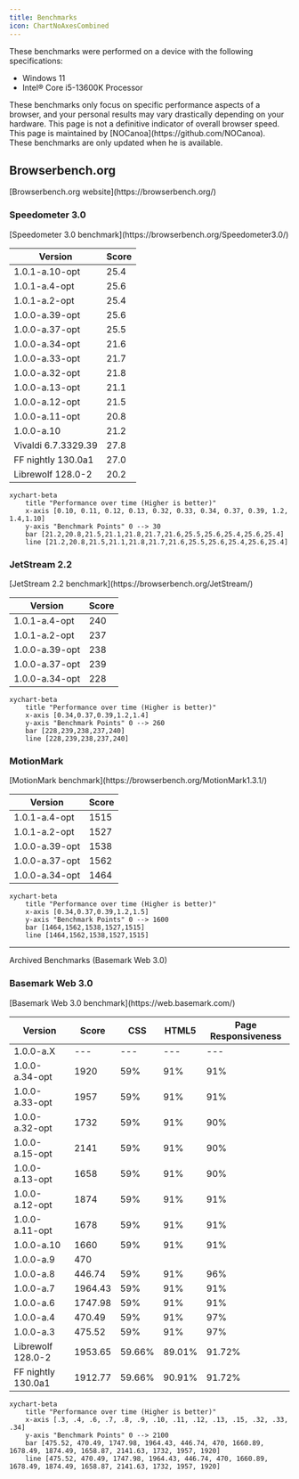 ```yaml
---
title: Benchmarks
icon: ChartNoAxesCombined
---
```


These benchmarks were performed on a device with the following specifications:

- Windows 11
- Intel® Core i5-13600K Processor

<Callout type="warn">
These benchmarks only focus on specific performance aspects of a browser, and your personal results may vary drastically depending on your hardware.
This page is not a definitive indicator of overall browser speed.
</Callout>

<Callout title="Where are the latest versions?">
This page is maintained by [NOCanoa](https://github.com/NOCanoa). These benchmarks are only updated when he is available.
</Callout>

## Browserbench.org

<Callout type="none">
[Browserbench.org website](https://browserbench.org/)
</Callout>

### Speedometer 3.0

<Callout type="none">
[Speedometer 3.0 benchmark](https://browserbench.org/Speedometer3.0/)
</Callout>

| Version             | Score |
| ------------------- | ----- |
| 1.0.1-a.10-opt      | 25.4  |
| 1.0.1-a.4-opt       | 25.6  |
| 1.0.1-a.2-opt       | 25.4  |
| 1.0.0-a.39-opt      | 25.6  |
| 1.0.0-a.37-opt      | 25.5  |
| 1.0.0-a.34-opt      | 21.6  |
| 1.0.0-a.33-opt      | 21.7  |
| 1.0.0-a.32-opt      | 21.8  |
| 1.0.0-a.13-opt      | 21.1  |
| 1.0.0-a.12-opt      | 21.5  |
| 1.0.0-a.11-opt      | 20.8  |
| 1.0.0-a.10          | 21.2  |
| Vivaldi 6.7.3329.39 | 27.8  |
| FF nightly 130.0a1  | 27.0  |
| Librewolf 128.0-2   | 20.2  |

```mermaid
xychart-beta
    title "Performance over time (Higher is better)"
    x-axis [0.10, 0.11, 0.12, 0.13, 0.32, 0.33, 0.34, 0.37, 0.39, 1.2, 1.4,1.10]
    y-axis "Benchmark Points" 0 --> 30
    bar [21.2,20.8,21.5,21.1,21.8,21.7,21.6,25.5,25.6,25.4,25.6,25.4]
    line [21.2,20.8,21.5,21.1,21.8,21.7,21.6,25.5,25.6,25.4,25.6,25.4]
```

### JetStream 2.2

<Callout type="none">
[JetStream 2.2 benchmark](https://browserbench.org/JetStream/)
</Callout>

| Version        | Score |
| -------------- | ----- |
| 1.0.1-a.4-opt  | 240   |
| 1.0.1-a.2-opt  | 237   |
| 1.0.0-a.39-opt | 238   |
| 1.0.0-a.37-opt | 239   |
| 1.0.0-a.34-opt | 228   |

```mermaid
xychart-beta
    title "Performance over time (Higher is better)"
    x-axis [0.34,0.37,0.39,1.2,1.4]
    y-axis "Benchmark Points" 0 --> 260
    bar [228,239,238,237,240]
    line [228,239,238,237,240]
```

### MotionMark

<Callout type="none">
[MotionMark benchmark](https://browserbench.org/MotionMark1.3.1/)
</Callout>

| Version        | Score |
| -------------- | ----- |
| 1.0.1-a.4-opt  | 1515  |
| 1.0.1-a.2-opt  | 1527  |
| 1.0.0-a.39-opt | 1538  |
| 1.0.0-a.37-opt | 1562  |
| 1.0.0-a.34-opt | 1464  |

```mermaid
xychart-beta
    title "Performance over time (Higher is better)"
    x-axis [0.34,0.37,0.39,1.2,1.5]
    y-axis "Benchmark Points" 0 --> 1600
    bar [1464,1562,1538,1527,1515]
    line [1464,1562,1538,1527,1515]
```

---

Archived Benchmarks (Basemark Web 3.0)
### Basemark Web 3.0

<Callout type="none">
[Basemark Web 3.0 benchmark](https://web.basemark.com/)
</Callout>

| Version            | Score   | CSS    | HTML5  | Page Responsiveness |
| ------------------ | ------- | ------ | ------ | ------------------- |
| 1.0.0-a.X          | ---     | ---    | ---    | ---                 |
| 1.0.0-a.34-opt     | 1920    | 59%    | 91%    | 91%                 |
| 1.0.0-a.33-opt     | 1957    | 59%    | 91%    | 91%                 |
| 1.0.0-a.32-opt     | 1732    | 59%    | 91%    | 90%                 |
| 1.0.0-a.15-opt     | 2141    | 59%    | 91%    | 90%                 |
| 1.0.0-a.13-opt     | 1658    | 59%    | 91%    | 90%                 |
| 1.0.0-a.12-opt     | 1874    | 59%    | 91%    | 91%                 |
| 1.0.0-a.11-opt     | 1678    | 59%    | 91%    | 91%                 |
| 1.0.0-a.10         | 1660    | 59%    | 91%    | 91%                 |
| 1.0.0-a.9          | 470     |        |        |                     |
| 1.0.0-a.8          | 446.74  | 59%    | 91%    | 96%                 |
| 1.0.0-a.7          | 1964.43 | 59%    | 91%    | 91%                 |
| 1.0.0-a.6          | 1747.98 | 59%    | 91%    | 91%                 |
| 1.0.0-a.4          | 470.49  | 59%    | 91%    | 97%                 |
| 1.0.0-a.3          | 475.52  | 59%    | 91%    | 97%                 |
| Librewolf 128.0-2  | 1953.65 | 59.66% | 89.01% | 91.72%              |
| FF nightly 130.0a1 | 1912.77 | 59.66% | 90.91% | 91.72%              |

```mermaid
xychart-beta
    title "Performance over time (Higher is better)"
    x-axis [.3, .4, .6, .7, .8, .9, .10, .11, .12, .13, .15, .32, .33, .34]
    y-axis "Benchmark Points" 0 --> 2100
    bar [475.52, 470.49, 1747.98, 1964.43, 446.74, 470, 1660.89, 1678.49, 1874.49, 1658.87, 2141.63, 1732, 1957, 1920]
    line [475.52, 470.49, 1747.98, 1964.43, 446.74, 470, 1660.89, 1678.49, 1874.49, 1658.87, 2141.63, 1732, 1957, 1920]
```
